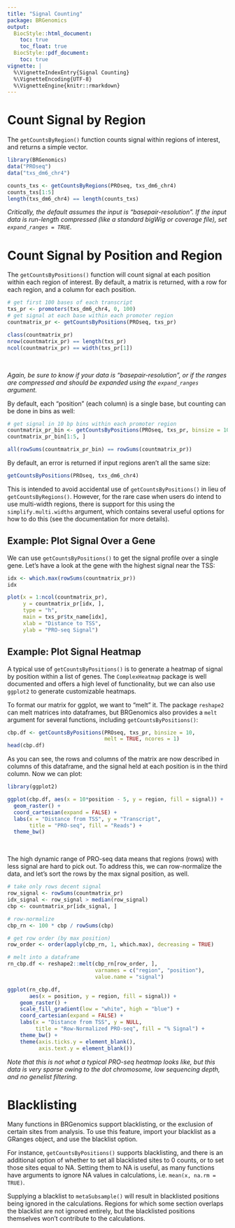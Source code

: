 ```yaml
---
title: "Signal Counting"
package: BRGenomics
output:
  BiocStyle::html_document:
    toc: true
    toc_float: true
  BiocStyle::pdf_document:
    toc: true
vignette: |
  %\VignetteIndexEntry{Signal Counting}
  %\VignetteEncoding{UTF-8}
  %\VignetteEngine{knitr::rmarkdown}
---
```


# Count Signal by Region

The `getCountsByRegion()` function counts signal within regions of interest, 
and returns a simple vector.

```r
library(BRGenomics)
data("PROseq")
data("txs_dm6_chr4")
```

```r
counts_txs <- getCountsByRegions(PROseq, txs_dm6_chr4)
counts_txs[1:5]
length(txs_dm6_chr4) == length(counts_txs)
```

_Critically, the default assumes the input is "basepair-resolution". If the 
input data is run-length compressed (like a standard bigWig or coverage file),
set `expand_ranges = TRUE`._

# Count Signal by Position and Region

The `getCountsByPositions()` function will count signal at each position within 
each region of interest. By default, a matrix is returned, with a row for each 
region, and a column for each position.

```r
# get first 100 bases of each transcript
txs_pr <- promoters(txs_dm6_chr4, 0, 100)
# get signal at each base within each promoter region
countmatrix_pr <- getCountsByPositions(PROseq, txs_pr)
```

```r
class(countmatrix_pr)
nrow(countmatrix_pr) == length(txs_pr)
ncol(countmatrix_pr) == width(txs_pr[1])
```

\ 

_Again, be sure to know if your data is "basepair-resolution", or if the ranges
are compressed and should be expanded using the `expand_ranges` argument._

By default, each "position" (each column) is a single base, but counting can be 
done in bins as well:

```r
# get signal in 10 bp bins within each promoter region
countmatrix_pr_bin <- getCountsByPositions(PROseq, txs_pr, binsize = 10)
countmatrix_pr_bin[1:5, ]
```

```r
all(rowSums(countmatrix_pr_bin) == rowSums(countmatrix_pr))
```

By default, an error is returned if input regions aren't all the same size:

```r
getCountsByPositions(PROseq, txs_dm6_chr4)
```

This is intended to avoid accidental use of `getCountsByPositions()` in lieu of 
`getCountsByRegions()`. However, for the rare case when users do intend to use 
multi-width regions, there is support for this using the 
`simplify.multi.widths` argument, which contains several useful options for how 
to do this (see the documentation for more details).

## Example: Plot Signal Over a Gene

We can use `getCountsByPositions()` to get the signal profile over a single 
gene. Let's have a look at the gene with the highest signal near the TSS:

```r
idx <- which.max(rowSums(countmatrix_pr))
idx

plot(x = 1:ncol(countmatrix_pr), 
     y = countmatrix_pr[idx, ], 
     type = "h", 
     main = txs_pr$tx_name[idx],
     xlab = "Distance to TSS",
     ylab = "PRO-seq Signal")
```

## Example: Plot Signal Heatmap

A typical use of `getCountsByPositions()` is to generate a heatmap of signal by 
position within a list of genes. The `ComplexHeatmap` package is well documented 
and offers a high level of functionality, but we can also use `ggplot2` to 
generate customizable heatmaps. 

To format our matrix for ggplot, we want to "melt" it. The package `reshape2` 
can melt matrices into dataframes, but BRGenomics also provides a `melt` 
argument for several functions, including `getCountsByPositions()`:

```r
cbp.df <- getCountsByPositions(PROseq, txs_pr, binsize = 10, 
                               melt = TRUE, ncores = 1)
head(cbp.df)
```

As you can see, the rows and columns of the matrix are now described in columns 
of this dataframe, and the signal held at each position is in the third column. 
Now we can plot:

```r
library(ggplot2)
```

```r
ggplot(cbp.df, aes(x = 10*position - 5, y = region, fill = signal)) + 
  geom_raster() + 
  coord_cartesian(expand = FALSE) + 
  labs(x = "Distance from TSS", y = "Transcript", 
       title = "PRO-seq", fill = "Reads") + 
  theme_bw()
```

\ 

The high dynamic range of PRO-seq data means that regions (rows) with less 
signal are hard to pick out. To address this, we can row-normalize the data,
and let's sort the rows by the max signal position, as well.

```r
# take only rows decent signal
row_signal <- rowSums(countmatrix_pr)
idx_signal <- row_signal > median(row_signal)
cbp <- countmatrix_pr[idx_signal, ]

# row-normalize
cbp_rn <- 100 * cbp / rowSums(cbp)

# get row order (by max position)
row_order <- order(apply(cbp_rn, 1, which.max), decreasing = TRUE)

# melt into a dataframe
rn_cbp.df <- reshape2::melt(cbp_rn[row_order, ], 
                            varnames = c("region", "position"),
                            value.name = "signal")
```

```r
ggplot(rn_cbp.df, 
       aes(x = position, y = region, fill = signal)) + 
    geom_raster() + 
    scale_fill_gradient(low = "white", high = "blue") +
    coord_cartesian(expand = FALSE) + 
    labs(x = "Distance from TSS", y = NULL, 
         title = "Row-Normalized PRO-seq", fill = "% Signal") + 
    theme_bw() + 
    theme(axis.ticks.y = element_blank(),
          axis.text.y = element_blank())
```

_Note that this is not what a typical PRO-seq heatmap looks like, but this
data is very sparse owing to the dot chromosome, low sequencing depth, and
no genelist filtering._

# Blacklisting

Many functions in BRGenomics support blacklisting, or the exclusion of certain 
sites from analysis. To use this feature, import your blacklist as a GRanges 
object, and use the blacklist option.

For instance, `getCountsByPositions()` supports blacklisting, and there is an 
additional option of whether to set all blacklisted sites to 0 counts, or to set 
those sites equal to NA. Setting them to NA is useful, as many functions have 
arguments to ignore NA values in calculations, i.e. `mean(x, na.rm = TRUE)`.

Supplying a blacklist to `metaSubsample()` will result in blacklisted positions 
being ignored in the calculations. Regions for which some section overlaps the 
blacklist are not ignored entirely, but the blacklisted positions themselves 
won't contribute to the calculations. 
